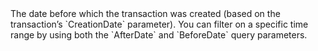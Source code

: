   

  
<ParamField body="BeforeDate" type="timestamp" >     
The date before which the transaction was created (based on the transaction’s `CreationDate` parameter). You can filter on a specific time range by using both the `AfterDate` and `BeforeDate` query parameters.   

<Expandable title="properties">  

</Expandable> 
</ParamField>
